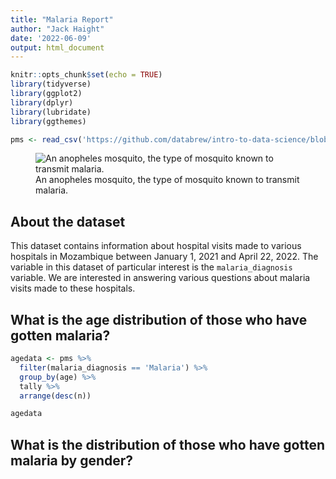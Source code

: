 ```yaml
---
title: "Malaria Report"
author: "Jack Haight"
date: '2022-06-09'
output: html_document
---
```


```r
knitr::opts_chunk$set(echo = TRUE)
library(tidyverse)
library(ggplot2)
library(dplyr)
library(lubridate)
library(ggthemes)

pms <- read_csv('https://github.com/databrew/intro-to-data-science/blob/main/data/pms.csv?raw=true')

```

![An anopheles mosquito, the type of mosquito known to transmit malaria.](Anophelesmosquito.jpeg)


## About the dataset
This dataset contains information about hospital visits made to various hospitals in Mozambique between January 1, 2021 and April 22, 2022. The variable in this dataset of particular interest is the `malaria_diagnosis` variable. We are interested in answering various questions about malaria visits made to these hospitals. 



## What is the age distribution of those who have gotten malaria?


```r
agedata <- pms %>% 
  filter(malaria_diagnosis == 'Malaria') %>%
  group_by(age) %>%
  tally %>%
  arrange(desc(n))

agedata
```

## What is the distribution of those who have gotten malaria by gender?


